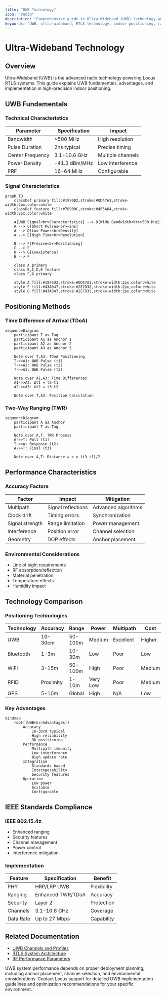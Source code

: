 ```yaml
---
title: "UWB Technology"
icon: "radio"
description: "Comprehensive guide to Ultra-Wideband (UWB) technology and its application in Locus RTLS systems"
keywords: "UWB, ultra-wideband, RTLS technology, indoor positioning, radio technology, IEEE 802.15.4z"
---
```


# Ultra-Wideband Technology

## Overview

Ultra-Wideband (UWB) is the advanced radio technology powering Locus RTLS systems. This guide explains UWB fundamentals, advantages, and implementation in high-precision indoor positioning.

## UWB Fundamentals

### Technical Characteristics

| Parameter        | Specification | Impact            |
| ---------------- | ------------- | ----------------- |
| Bandwidth        | >500 MHz      | High resolution   |
| Pulse Duration   | 2ns typical   | Precise timing    |
| Center Frequency | 3.1-10.6 GHz  | Multiple channels |
| Power Density    | -41.3 dBm/MHz | Low interference  |
| PRF              | 16-64 MHz     | Configurable      |

### Signal Characteristics

```mermaid
graph TD
    classDef primary fill:#1976D2,stroke:#0D47A1,stroke-width:2px,color:white
    classDef feature fill:#78909C,stroke:#455A64,stroke-width:2px,color:white

    A[UWB Signal<br>Characteristics] --> B[Wide Bandwidth<br>>500 MHz]
    A --> C[Short Pulses<br>~2ns]
    A --> D[Low Power<br>Density]
    A --> E[High Time<br>Resolution]

    B --> F[Precise<br>Positioning]
    C --> F
    D --> G[Coexistence]
    E --> F

    class A primary
    class B,C,D,E feature
    class F,G primary

    style A fill:#1976D2,stroke:#0D47A1,stroke-width:2px,color:white
    style F fill:#43A047,stroke:#2E7D32,stroke-width:2px,color:white
    style G fill:#43A047,stroke:#2E7D32,stroke-width:2px,color:white
```

## Positioning Methods

### Time Difference of Arrival (TDoA)

```mermaid
sequenceDiagram
    participant T as Tag
    participant A1 as Anchor 1
    participant A2 as Anchor 2
    participant A3 as Anchor 3
    
    Note over T,A3: TDoA Positioning
    T->>A1: UWB Pulse (t1)
    T->>A2: UWB Pulse (t2)
    T->>A3: UWB Pulse (t3)
    
    Note over A1,A3: Time Differences
    A1->>A2: Δt1 = t2-t1
    A2->>A3: Δt2 = t3-t2
    
    Note over T,A3: Position Calculation
```

### Two-Way Ranging (TWR)

```mermaid
sequenceDiagram
    participant A as Anchor
    participant T as Tag
    
    Note over A,T: TWR Process
    A->>T: Poll (t1)
    T->>A: Response (t2)
    A->>T: Final (t3)
    
    Note over A,T: Distance = c × (t3-t1)/2
```

## Performance Characteristics

### Accuracy Factors

| Factor          | Impact             | Mitigation          |
| --------------- | ------------------ | ------------------- |
| Multipath       | Signal reflections | Advanced algorithms |
| Clock drift     | Timing errors      | Synchronization     |
| Signal strength | Range limitation   | Power management    |
| Interference    | Position error     | Channel selection   |
| Geometry        | DOP effects        | Anchor placement    |

### Environmental Considerations

* Line of sight requirements
* RF absorption/reflection
* Material penetration
* Temperature effects
* Humidity impact

## Technology Comparison

### Positioning Technologies

| Technology | Accuracy  | Range   | Power    | Multipath | Cost   |
| ---------- | --------- | ------- | -------- | --------- | ------ |
| UWB        | 10-30cm   | 50-100m | Medium   | Excellent | Higher |
| Bluetooth  | 1-3m      | 10-30m  | Low      | Poor      | Low    |
| WiFi       | 3-15m     | 50-100m | High     | Poor      | Medium |
| RFID       | Proximity | 1-10m   | Very Low | Poor      | Medium |
| GPS        | 5-10m     | Global  | High     | N/A       | Low    |

### Key Advantages

```mermaid
mindmap
    root((UWB<br>Advantages))
        Accuracy
            10-30cm typical
            High reliability
            3D positioning
        Performance
            Multipath immunity
            Low interference
            High update rate
        Integration
            Standards based
            Interoperability
            Security features
        Operation
            Low power
            Scalable
            Configurable
```

## IEEE Standards Compliance

### IEEE 802.15.4z

* Enhanced ranging
* Security features
* Channel management
* Power control
* Interference mitigation

### Implementation

| Feature   | Specification     | Benefit     |
| --------- | ----------------- | ----------- |
| PHY       | HRP/LRP UWB       | Flexibility |
| Ranging   | Enhanced TWR/TDoA | Accuracy    |
| Security  | Layer 2           | Protection  |
| Channels  | 3.1-10.6 GHz      | Coverage    |
| Data Rate | Up to 27 Mbps     | Capability  |

## Related Documentation

* [UWB Channels and Profiles](./uwbchannelsandprofiles)
* [RTLS System Architecture](./rtlsystemarchitecture)
* [RF Performance Parameters](./rfperformanceparameters)

<Callout type="warning">
  UWB system performance depends on proper deployment planning, including anchor placement, channel selection, and environmental considerations.
</Callout>

<Callout type="info">
  Contact Locus support for detailed UWB implementation guidelines and optimization recommendations for your specific environment.
</Callout>
